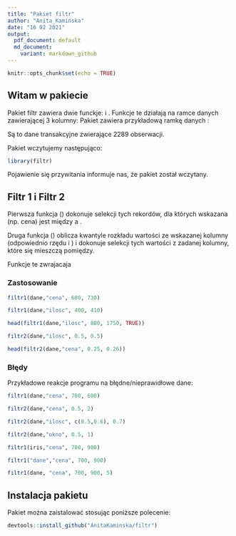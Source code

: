 ```yaml
---
title: "Pakiet filtr"
author: "Anita_Kamińska"
date: "16 02 2021"
output:
  pdf_document: default
  md_document:
    variant: markdown_github
---
```


```r
knitr::opts_chunk$set(echo = TRUE)
```

## Witam w pakiecie \texttt{filtr}

Pakiet filtr zawiera dwie funckje: \texttt{filtr1} i \texttt{filtr2}.\newline
Funkcje te działają na ramce danych zawierającej 3 kolumny:
\begin{itemize}
\item data (rok-miesiąc-dzień),    
\item cena,
\item ilość,
\end{itemize}

Pakiet zawiera przykładową ramkę danych \texttt{dane}:
\begin{itemize}
\item data z każdego dnia od 2014-11-01 do 2021-02-05,
\item cena z rozkładu normalnego o średnej 1000 i odchylenie standardowe 100,
\item ilość zbudowana losowo spośród liczb od 1 do 2289 - losowanie liczb ze zwracaniem.
\end{itemize}
Są to dane transakcyjne zwierające 2289 obserwacji.

Pakiet wczytujemy następująco:
```r
library(filtr)
```

Pojawienie się przywitania informuje nas, że pakiet został wczytany.  


## Filtr 1  i Filtr 2   
Pierwsza funkcja (\texttt{filtr1(dane, kolumna, limit\_dolny, limit\_górny, flaga=FALSE)}) dokonuje selekcji tych rekordów, dla których wskazana \texttt{kolumna} (np. cena) jest między \texttt{limit\_dolny} a \texttt{limit\_górny}.
  
Druga funkcja (\texttt{filtr2(dane, kolumna, kwantyl\_dolny, kwantyl\_górny, flaga=FALSE)}) oblicza kwantyle rozkładu wartości ze wskazanej kolumny (odpowiednio rzędu \texttt{kwantyl\_dolny} i \texttt{kwantyl\_górny}) i dokonuje selekcji tych wartości z zadanej kolumny, które się mieszczą pomiędzy.  
  
Funkcje te zwrajacaja
\begin{itemize}
     \item dla \texttt{flaga=FALSE} zawezona ramke (tylko rekordy spelniajace warunki filtru),
     \item dla \texttt{flaga=TRUE} z pelna ramke z dodatkowa kolumna FLAGA (1, gdy wiersz/rekord spelnia krytrium                filtru, 0 gdy nie spelnia).
\end{itemize}



### Zastosowanie  

<!-- Ceny od 600 do 730 zł:  -->
```r
filtr1(dane,"cena", 600, 730)
```

<!-- Ilość od 400 do 410 sztuk: -->
```r
filtr1(dane,"ilosc", 400, 410)
```

<!-- Gdy \texttt{flaga} jest ustawiona na TRUE: -->
```r
head(filtr1(dane,"ilosc", 800, 1750, TRUE))
```

<!-- Mediana (kwantyl= 0.5) ilości wynosi 1135: -->
```r
filtr2(dane,"ilosc", 0.5, 0.5)
```

<!-- Cena od kawantyla 0.25 do kwantyla 0.26: -->

```r
head(filtr2(dane,"cena", 0.25, 0.26))
```
\newpage
### Błędy

Przykładowe reakcje programu na błędne/nieprawidłowe dane:


```r
filtr1(dane,"cena", 700, 600)
```
```r
filtr2(dane,"cena", 0.5, 2)
```

```r
filtr2(dane,"ilosc", c(0.5,0.6), 0.7)
```
```r
filtr2(dane,"okno", 0.5, 1)
```


```r
filtr1(iris,"cena", 700, 900)
```


```r
filtr1("dane","cena", 700, 900)
```

```r
filtr1(dane, "cena", 700, 900, 5)
```
## Instalacja pakietu

Pakiet \texttt{filtr} można zaistalować stosując poniższe polecenie:

```r
devtools::install_github("AnitaKaminska/filtr")
```




